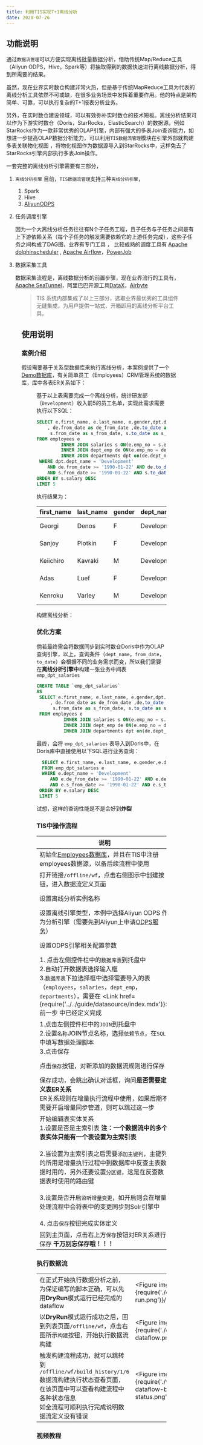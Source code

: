 ```yaml
---
title: 利用TIS实现T+1离线分析
date: 2020-07-26
---
```


## 功能说明

 通过`数据流管理`可以方便实现离线批量数据分析，借助传统Map/Reduce工具（Aliyun ODPS，Hive，Spark等）将抽取得到的数据快速进行离线数据分析，得到所需要的结果。

 虽然，现在业界实时数仓构建非常火热，但是基于传统MapReduce工具为代表的离线分析工具依然不可或缺，在很多业务场景中发挥着重要作用。他的特点是架构简单、可靠，可以执行复杂的T+1报表分析业务。

 另外，在实时数仓建设领域，可以有效弥补实时数仓的技术短板。离线分析结果可以作为下游实时数仓（Doris，StarRocks，ElasticSearch）的数据源，例如StarRocks作为一款非常优秀的OLAP引擎，内部有强大的多表Join查询能力，如想进一步提高OLAP数据分析能力，可以利用`TIS数据流管理`模块在引擎外部就构建多表关联物化视图
 ，将物化视图作为数据源导入到StarRocks中，这样免去了StarRocks引擎内部执行多表Join操作。
 
 一套完整的离线分析引擎需要有三部分，
 1. `离线分析引擎`
   目前，`TIS数据流管理`支持三种`离线分析引擎`，
     1. Spark
     2. Hive
     3. [AliyunODPS](https://maxcompute.console.aliyun.com/)

 2. 任务调度引擎 

    因为一个大离线分析任务往往有N个子任务工程，且子任务与子任务之间是有上下游依赖关系（每个子任务的触发需要依赖它的上游任务完成），这些子任务之间构成了DAG图，业界有专门工具 ，
    比较成熟的调度工具有 [Apache dolphinscheduler](https://dolphinscheduler.apache.org/) , [Apache Airflow](https://airflow.apache.org/)，[PowerJob](www.powerjob.tech/)
 
 3. 数据采集工具

    数据采集流程是，离线数据分析的前置步骤，现在业界流行的工具有，[Apache SeaTunnel](https://seatunnel.apache.org/)，阿里巴巴开源工具[DataX](https://github.com/alibaba/DataX)，[Airbyte](https://airbyte.com/)

<Figure img={require('./t-plus1-offline-dag.png')}/> 

>TIS 系统内部集成了以上三部分，选取业界最优秀的工具组件无缝集成，为用户提供一站式、开箱即用的离线分析平台工具。


## 使用说明





### 案例介绍

假设需要基于关系型数据库来执行离线分析，本案例提供了一个[Demo数据库](https://gitee.com/qlangtech/test_db)，有关简单员工（Employees）CRM管理系统的数据库，库中各表ER关系如下：
<Figure img={require('./employees_db_er.png')}/>

基于以上表需要完成一个离线分析，统计研发部（`Development`）收入前5的员工名单，实现此需求需要执行以下SQL：

```sql
SELECT e.first_name, e.last_name, e.gender,dpt.dept_name, s.salary 
    , de.from_date as de_from_date ,de.to_date as de_to_date , 
     s.from_date as s_from_date, s.to_date as s_to_date
FROM employees e
         INNER JOIN salaries s ON(e.emp_no = s.emp_no )
         INNER JOIN dept_emp de ON(e.emp_no = de.emp_no)
         INNER JOIN departments dpt on(de.dept_no = dpt.dept_no)
 WHERE dpt.dept_name = 'Development' 
    AND de.from_date >= '1990-01-22' AND de.to_date <= '1991-01-22' 
    AND s.from_date >= '1990-01-22' AND s.to_date <= '1991-01-22'
ORDER BY s.salary DESC
LIMIT 5
```

执行结果为：

| first\_name | last\_name | gender | dept\_name | salary | de\_from\_date | de\_to\_date | s\_from\_date | s\_to\_date |
| :--- | :--- | :--- | :--- | :--- | :--- | :--- | :--- | :--- |
| Georgi | Denos | F | Development | 88947 | 1990-04-18 | 1990-05-04 | 1990-04-18 | 1990-05-04 |
| Sanjoy | Plotkin | F | Development | 70931 | 1990-04-11 | 1990-05-27 | 1990-03-26 | 1990-05-27 |
| Keiichiro | Kavraki | M | Development | 65989 | 1990-02-26 | 1990-04-11 | 1990-02-26 | 1990-04-11 |
| Adas | Luef | F | Development | 65061 | 1990-07-09 | 1990-12-22 | 1990-07-09 | 1990-12-22 |
| Kenroku | Varley | M | Development | 64622 | 1990-04-22 | 1991-01-20 | 1990-10-26 | 1991-01-20 |

构建离线分析：

### 优化方案

倘若最终需会将数据同步到实时数仓Doris中作为OLAP查询引擎，以上，查询条件（`dept_name`，`from_date`，`to_date`）会根据不同的业务需求而变，所以我们需要在**离线分析引擎中**构建一张业务中间表`emp_dpt_salaries`

```sql
CREATE TABLE `emp_dpt_salaries`
AS
 SELECT e.first_name, e.last_name, e.gender,dpt.dept_name, s.salary 
     , de.from_date as de_from_date ,de.to_date as de_to_date , 
      s.from_date as s_from_date, s.to_date as s_to_date
 FROM employees e
          INNER JOIN salaries s ON(e.emp_no = s.emp_no )
          INNER JOIN dept_emp de ON(e.emp_no = de.emp_no)
          INNER JOIN departments dpt on(de.dept_no = dpt.dept_no)
```
最终，会将 `emp_dpt_salaries` 表导入到Doris中，在Doris库中直接使用以下SQL进行业务查询：

```sql
  SELECT e.first_name, e.last_name, e.gender,e.dept_name, e.salary 
  FROM emp_dpt_salaries e
  WHERE e.dept_name = 'Development' 
     AND e.de_from_date >= '1990-01-22' AND e.de_to_date <= '1991-01-22' 
     AND e.s_from_date >= '1990-01-22' AND e.s_to_date <= '1991-01-22'
 ORDER BY e.salary DESC
 LIMIT 5
```
试想，这样的查询性能是不是会好到**炸裂**

### TIS中操作流程


|说明|图示|
|--|--|
| 初始化[Employees数据库](https://gitee.com/qlangtech/test_db)，并且在TIS中注册employees数据源，以备后续流程中使用|<Figure img={require('./register_employee_db.png')}/> |
| 打开链接`/offline/wf`，点击右侧图示中创建按钮，进入数据流定义页面 | <Figure img={require('./entry.png')}/>  |
| 设置离线分析实例名称|<Figure img={require('./set_parser_instance_name.png')}/>|
| 设置离线引擎类型，本例中选择Aliyun ODPS 作为分析引擎（需要先到Aliyun上申请[ODPS服务](https://maxcompute.console.aliyun.com/)） |<Figure img={require('./set_parser_engine_type.png')}/>|
| 设置ODPS引擎相关配置参数 | <Figure img={require('./set_parser_engine_props.png')}/>|
|1. 点击左侧控件栏中的`数据库表`到托盘中 <br/> 2.自动打开数据表选择输入框<br/> 3.`数据库表`下拉选择框中选择需要导入的表（`employees`，`salaries`，`dept_emp`，`departments`），需要在 <Link href={require('../../guide/datasource/index.mdx')}>前一步</Link> 中已经定义完成   | <Figure img={require('./add-table.png')}/> |
|1.点击左侧控件栏中的`JOIN`到托盘中  <br/> 2.设置`名称`JOIN节点名称，选择`依赖节点`，在`SQL`中填写数据处理脚本 <br/> 3.点击保存 | <Figure img={require('./add-joiner.png')}/>|
| 点击`保存`按钮，对新添加的数据流规则进行保存 | <Figure img={require('./save-dataflow.png')}/> |
| 保存成功，会跳出确认对话框，询问**是否需要定义表ER关系** <br/> ER关系规则在增量执行流程中使用，如果后期不需要开启增量同步管道，则可以跳过这一步 | <Figure img={require('./define-er-confirm.png')}/> |
| 开始编辑表实体关系 <br/> 1.设置是否是主索引表 **注：一个数据流中的多个表实体只能有一个表设置为主索引表** <br/><br/> 2.当设置为主索引表之后需要`添加主键列`，主键列的所用是增量执行过程中到数据库中反查主表数据时用的，另外还要设置`分区键`，这是在反查数据表时使用的路由键 <br/><br/> 3.设置是否开启`监听增量变更`，如开启则会在增量处理流程中会将表中的变更同步到Solr引擎中 <br/> <br/> 4. 点击`保存`按钮完成实体定义 | <Figure img={require('./define-entity-detail.png')}/> |
| 回到主页面，点击右上方`保存`按钮对ER关系进行保存 **千万别忘保存哦！！！**| <Figure img={require('./save-er.png')}/>|



### 执行数据流
|||
|--|--|
|在正式开始执行数据分析之前，为保证编写的脚本正确，可以先用**DryRun**模式运行已经完成的dataflow  | <Figure img={require('./dry-run.png')}/> |
|  以**DryRun**模式运行成功之后，回到列表页面`/offline/wf`，点击右图所示`构建`按钮，开始执行数据流构建  | <Figure img={require('./exec-dataflow.png')}/> |
| 触发构建流程成功，就可以跳转到 `/offline/wf/build_history/1/6` 数据流构建执行状态查看页面，在该页面中可以查看构建流程中各种状态信息 <br/> 如全流程可顺利执行完成说明数据流定义没有错误  | <Figure img={require('./view-dataflow-build-status.png')}/>|

### 视频教程

<BZhan bvid="BV1du411W7Ns" />
